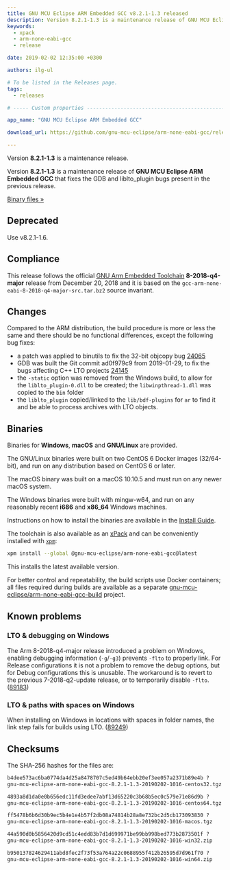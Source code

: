 ```yaml
---
title: GNU MCU Eclipse ARM Embedded GCC v8.2.1-1.3 released
description: Version 8.2.1-1.3 is a maintenance release of GNU MCU Eclipse ARM Embedded GCC.
keywords:
  - xpack
  - arm-none-eabi-gcc
  - release

date: 2019-02-02 12:35:00 +0300

authors: ilg-ul

# To be listed in the Releases page.
tags:
  - releases

# ----- Custom properties -----------------------------------------------------

app_name: "GNU MCU Eclipse ARM Embedded GCC"

download_url: https://github.com/gnu-mcu-eclipse/arm-none-eabi-gcc/releases/tag/v8.2.1-1.3/

---
```


<head><title>{frontMatter.title}</title></head>
<head><meta property="og:title" content={frontMatter.title} /></head>

Version **8.2.1-1.3** is a maintenance release.

<!-- truncate -->

Version **8.2.1-1.3** is a maintenance release of
**GNU MCU Eclipse ARM Embedded GCC** that fixes the GDB and liblto_plugin
bugs present in the previous release.

<!-- truncate -->

<p><a href={frontMatter.download_url}>Binary files »</a></p>

## Deprecated

Use v8.2.1-1.6.

## Compliance

This release follows the official
[GNU Arm Embedded Toolchain](https://developer.arm.com/open-source/gnu-toolchain/gnu-rm)
**8-2018-q4-major** release from December 20, 2018 and it is based on the
`gcc-arm-none-eabi-8-2018-q4-major-src.tar.bz2` source invariant.

## Changes

Compared to the ARM distribution, the build procedure is more or less the
same and there should be no functional differences, except the following
bug fixes:

- a patch was applied to binutils to fix the 32-bit objcopy bug
  [24065](https://sourceware.org/bugzilla/show_bug.cgi?id=24065)
- GDB was built the Git commit ad0f979c9 from 2019-01-29, to fix the bugs
  affecting C++ LTO projects
  [24145](https://sourceware.org/bugzilla/show_bug.cgi?id=24145)
- the `-static` option was removed from the Windows build, to allow for
  the `liblto_plugin-0.dll` to be created; the `libwinpthread-1.dll` was
  copied to the `bin` folder
- the `liblto_plugin` copied/linked to the `lib/bdf-plugins` for `ar`
  to find it and be able to process archives with LTO objects.

## Binaries

Binaries for **Windows**, **macOS** and **GNU/Linux** are provided.

The GNU/Linux binaries were built on two CentOS 6 Docker images (32/64-bit),
and run on any distribution based on CentOS 6 or later.

The macOS binary was built on a macOS 10.10.5 and must run on any newer
macOS system.

The Windows binaries were built with mingw-w64, and run on any reasonably
recent **i686** and **x86_64** Windows machines.

Instructions on how to install the binaries are available in the [Install Guide](/docs/install/).

The toolchain is also available as an
[xPack](https://www.npmjs.com/package/@gnu-mcu-eclipse/arm-none-eabi-gcc)
and can be conveniently installed with
[`xpm`](https://www.npmjs.com/package/xpm):

```sh
xpm install --global @gnu-mcu-eclipse/arm-none-eabi-gcc@latest
```

This installs the latest available version.

For better control and repeatability, the build scripts use Docker containers;
all files required during builds are available as a separate
[gnu-mcu-eclipse/arm-none-eabi-gcc-build](https://github.com/gnu-mcu-eclipse/arm-none-eabi-gcc-build)
project.

## Known problems

### LTO & debugging on Windows

The Arm 8-2018-q4-major release introduced a problem on Windows, enabling
debugging information (`-g`/`-g3`) prevents `-flto` to properly link.
For Release configurations it is not a problem to remove the debug
options, but for Debug configurations this is unusable. The workaround
is to revert to the previous 7-2018-q2-update release, or to temporarily disable `-flto`. ([89183](https://gcc.gnu.org/bugzilla/show_bug.cgi?id=89183))

### LTO & paths with spaces on Windows

When installing on Windows in locations with spaces in folder names,
the link step fails for builds using LTO.
([89249](https://gcc.gnu.org/bugzilla/show_bug.cgi?id=89249))

## Checksums

The SHA-256 hashes for the files are:

```txt
b4dee573ac6ba0774da4d25a8478707c5ed49b64ebb20ef3ee057a2371b89e4b ?
gnu-mcu-eclipse-arm-none-eabi-gcc-8.2.1-1.3-20190202-1016-centos32.tgz

4893a8d1da0e0b656edc11fd3edee7abf13d65220c3b68b5ec0c579e71e86d9b ?
gnu-mcu-eclipse-arm-none-eabi-gcc-8.2.1-1.3-20190202-1016-centos64.tgz

ff5478b6b6d30b9ec5b4e1e4b57f2db08a74814b28a8e732bc2d5cb173093830 ?
gnu-mcu-eclipse-arm-none-eabi-gcc-8.2.1-1.3-20190202-1016-macos.tgz

44a590d0b5856420d9cd51c4edd83b7d1d699971be99bb998bed773b2873501f ?
gnu-mcu-eclipse-arm-none-eabi-gcc-8.2.1-1.3-20190202-1016-win32.zip

b950137824629411abd8fec2f73f53a764a22c0688955f412b26595d7d961f70 ?
gnu-mcu-eclipse-arm-none-eabi-gcc-8.2.1-1.3-20190202-1016-win64.zip
```

